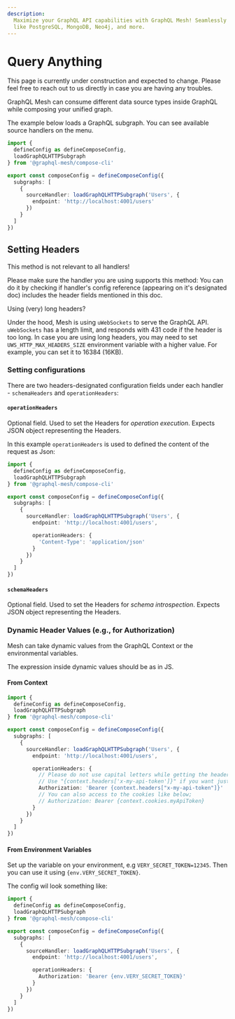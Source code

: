 ```yaml
---
description:
  Maximize your GraphQL API capabilities with GraphQL Mesh! Seamlessly consume various data sources
  like PostgreSQL, MongoDB, Neo4j, and more.
---
```



# Query Anything

<Callout>
  This page is currently under construction and expected to change. Please feel free to reach out to
  us directly in case you are having any troubles.
</Callout>

GraphQL Mesh can consume different data source types inside GraphQL while composing your unified
graph.

The example below loads a GraphQL subgraph. You can see available source handlers on the menu.

```ts filename="mesh-config.ts"
import {
  defineConfig as defineComposeConfig,
  loadGraphQLHTTPSubgraph
} from '@graphql-mesh/compose-cli'

export const composeConfig = defineComposeConfig({
  subgraphs: [
    {
      sourceHandler: loadGraphQLHTTPSubgraph('Users', {
        endpoint: 'http://localhost:4001/users'
      })
    }
  ]
})
```

## Setting Headers

<Callout emoji="⚠️" type="warning">
  This method is not relevant to all handlers!

Please make sure the handler you are using supports this method: You can do it by checking if
handler's config reference (appearing on it's designated doc) includes the header fields mentioned
in this doc.

</Callout>

<Callout emoji="⚠️" type="warning">
  Using (very) long headers?

Under the hood, Mesh is using `uWebSockets` to serve the GraphQL API. `uWebSockets` has a length
limit, and responds with 431 code if the header is too long. In case you are using long headers, you
may need to set `UWS_HTTP_MAX_HEADERS_SIZE` environment variable with a higher value. For example,
you can set it to 16384 (16KB).

</Callout>

### Setting configurations

There are two headers-designated configuration fields under each handler - `schemaHeaders` and
`operationHeaders`:

#### `operationHeaders`

Optional field. Used to set the Headers for _operation execution_. Expects JSON object representing
the Headers.

In this example `operationHeaders` is used to defined the content of the request as Json:

```ts filename="mesh-config.ts" {9-11}
import {
  defineConfig as defineComposeConfig,
  loadGraphQLHTTPSubgraph
} from '@graphql-mesh/compose-cli'

export const composeConfig = defineComposeConfig({
  subgraphs: [
    {
      sourceHandler: loadGraphQLHTTPSubgraph('Users', {
        endpoint: 'http://localhost:4001/users',

        operationHeaders: {
          'Content-Type': 'application/json'
        }
      })
    }
  ]
})
```

#### `schemaHeaders`

Optional field. Used to set the Headers for _schema introspection_. Expects JSON object representing
the Headers.

### Dynamic Header Values (e.g., for Authorization)

Mesh can take dynamic values from the GraphQL Context or the environmental variables.

The expression inside dynamic values should be as in JS.

#### From Context

```ts filename="mesh-config.ts" {9-15}
import {
  defineConfig as defineComposeConfig,
  loadGraphQLHTTPSubgraph
} from '@graphql-mesh/compose-cli'

export const composeConfig = defineComposeConfig({
  subgraphs: [
    {
      sourceHandler: loadGraphQLHTTPSubgraph('Users', {
        endpoint: 'http://localhost:4001/users',

        operationHeaders: {
          // Please do not use capital letters while getting the headers
          // Use "{context.headers['x-my-api-token']}" if you want just the value of the header
          Authorization: 'Bearer {context.headers["x-my-api-token"]}'
          // You can also access to the cookies like below;
          // Authorization: Bearer {context.cookies.myApiToken}
        }
      })
    }
  ]
})
```

#### From Environment Variables

Set up the variable on your environment, e.g `VERY_SECRET_TOKEN=12345`. Then you can use it using
`{env.VERY_SECRET_TOKEN}`.

The config wil look something like:

```ts filename="mesh-config.ts" {9-11}
import {
  defineConfig as defineComposeConfig,
  loadGraphQLHTTPSubgraph
} from '@graphql-mesh/compose-cli'

export const composeConfig = defineComposeConfig({
  subgraphs: [
    {
      sourceHandler: loadGraphQLHTTPSubgraph('Users', {
        endpoint: 'http://localhost:4001/users',

        operationHeaders: {
          Authorization: 'Bearer {env.VERY_SECRET_TOKEN}'
        }
      })
    }
  ]
})
```
